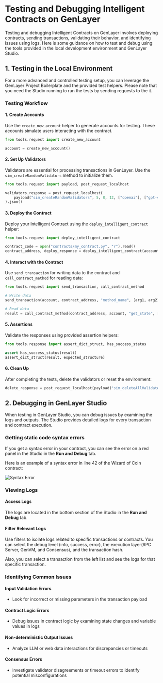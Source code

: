 
# Testing and Debugging Intelligent Contracts on GenLayer

Testing and debugging Intelligent Contracts on GenLayer involves deploying contracts, sending transactions, validating their behavior, and identifying issues using logs. Here is some guidance on how to test and debug using the tools provided in the local development environment and GenLayer Studio.

## 1. Testing in the Local Environment

For a more advanced and controlled testing setup, you can leverage the GenLayer Project Boilerplate and the provided test helpers.
<Callout type="info">
Please note that you need the Studio running to run the tests by sending requests to the it.
</Callout>

### Testing Workflow

#### 1. Create Accounts

Use the `create_new_account` helper to generate accounts for testing. These accounts simulate users interacting with the contract.

```python
from tools.request import create_new_account

account = create_new_account()
```

#### 2. Set Up Validators

Validators are essential for processing transactions in GenLayer. Use the `sim_createRandomValidators` method to initialize them.

```python
from tools.request import payload, post_request_localhost

validators_response = post_request_localhost(
    payload("sim_createRandomValidators", 5, 8, 12, ["openai"], ["gpt-4o"])
).json()
```

#### 3. Deploy the Contract

Deploy your Intelligent Contract using the `deploy_intelligent_contract` helper:

```python
from tools.request import deploy_intelligent_contract

contract_code = open("contracts/my_contract.py", "r").read()
contract_address, deploy_response = deploy_intelligent_contract(account, contract_code, "{}")
```

#### 4. Interact with the Contract

Use `send_transaction` for writing data to the contract and `call_contract_method` for reading data:

```python
from tools.request import send_transaction, call_contract_method

# Write data
send_transaction(account, contract_address, "method_name", [arg1, arg2])

# Read data
result = call_contract_method(contract_address, account, "get_state", [])
```

#### 5. Assertions

Validate the responses using provided assertion helpers:

```python
from tools.response import assert_dict_struct, has_success_status

assert has_success_status(result)
assert_dict_struct(result, expected_structure)
```

#### 6. Clean Up

After completing the tests, delete the validators or reset the environment:

```python
delete_response = post_request_localhost(payload("sim_deleteAllValidators")).json()
```


## 2. Debugging in GenLayer Studio

When testing in GenLayer Studio, you can debug issues by examining the logs and outputs. The Studio provides detailed logs for every transaction and contract execution.

### Getting static code syntax errors
If you get a syntax error in your contract, you can see the error on a red panel in the Studio in the **Run and Debug** tab.

Here is an example of a syntax error in line 42 of the Wizard of Coin contract:

![Syntax Error](/studio/syntax-error.png)
### Viewing Logs

#### Access Logs
The logs are located in the bottom section of the Studio in the **Run and Debug** tab.

#### Filter Relevant Logs
Use filters to isolate logs related to specific transactions or contracts. You can select the debug level (info, success, error), the execution layer(RPC Server, GenVM, and Consensus), and the transaction hash.

Also, you can select a transaction from the left list and see the logs for that specific transaction.

### Identifying Common Issues

#### Input Validation Errors
- Look for incorrect or missing parameters in the transaction payload

#### Contract Logic Errors
- Debug issues in contract logic by examining state changes and variable values in logs

#### Non-deterministic Output Issues
- Analyze LLM or web data interactions for discrepancies or timeouts

#### Consensus Errors
- Investigate validator disagreements or timeout errors to identify potential misconfigurations